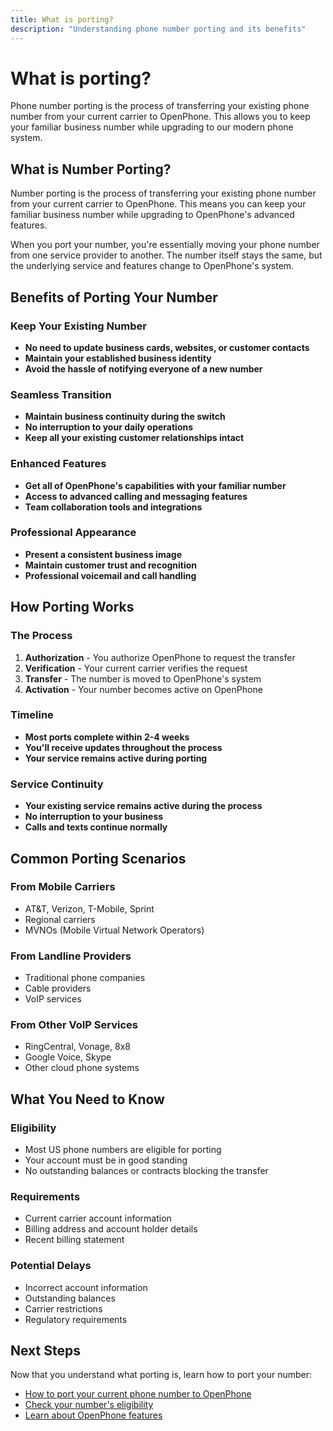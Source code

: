```yaml
---
title: What is porting?
description: "Understanding phone number porting and its benefits"
---
```


# What is porting?

Phone number porting is the process of transferring your existing phone number from your current carrier to OpenPhone. This allows you to keep your familiar business number while upgrading to our modern phone system.

## What is Number Porting?

Number porting is the process of transferring your existing phone number from your current carrier to OpenPhone. This means you can keep your familiar business number while upgrading to OpenPhone's advanced features.

When you port your number, you're essentially moving your phone number from one service provider to another. The number itself stays the same, but the underlying service and features change to OpenPhone's system.

## Benefits of Porting Your Number

### Keep Your Existing Number
- **No need to update business cards, websites, or customer contacts**
- **Maintain your established business identity**
- **Avoid the hassle of notifying everyone of a new number**

### Seamless Transition
- **Maintain business continuity during the switch**
- **No interruption to your daily operations**
- **Keep all your existing customer relationships intact**

### Enhanced Features
- **Get all of OpenPhone's capabilities with your familiar number**
- **Access to advanced calling and messaging features**
- **Team collaboration tools and integrations**

### Professional Appearance
- **Present a consistent business image**
- **Maintain customer trust and recognition**
- **Professional voicemail and call handling**

## How Porting Works

### The Process
1. **Authorization** - You authorize OpenPhone to request the transfer
2. **Verification** - Your current carrier verifies the request
3. **Transfer** - The number is moved to OpenPhone's system
4. **Activation** - Your number becomes active on OpenPhone

### Timeline
- **Most ports complete within 2-4 weeks**
- **You'll receive updates throughout the process**
- **Your service remains active during porting**

### Service Continuity
- **Your existing service remains active during the process**
- **No interruption to your business**
- **Calls and texts continue normally**

## Common Porting Scenarios

### From Mobile Carriers
- AT&T, Verizon, T-Mobile, Sprint
- Regional carriers
- MVNOs (Mobile Virtual Network Operators)

### From Landline Providers
- Traditional phone companies
- Cable providers
- VoIP services

### From Other VoIP Services
- RingCentral, Vonage, 8x8
- Google Voice, Skype
- Other cloud phone systems

## What You Need to Know

### Eligibility
- Most US phone numbers are eligible for porting
- Your account must be in good standing
- No outstanding balances or contracts blocking the transfer

### Requirements
- Current carrier account information
- Billing address and account holder details
- Recent billing statement

### Potential Delays
- Incorrect account information
- Outstanding balances
- Carrier restrictions
- Regulatory requirements

## Next Steps

Now that you understand what porting is, learn how to port your number:

- [How to port your current phone number to OpenPhone](/porting-to-openphone/how-to-port)
- [Check your number's eligibility](/quickstart)
- [Learn about OpenPhone features](/introduction-to-openphone) 